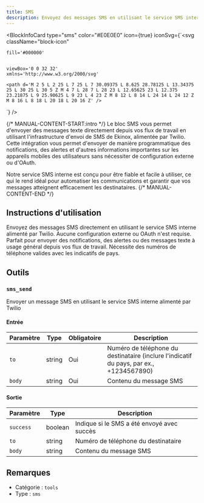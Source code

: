 ```yaml
---
title: SMS
description: Envoyez des messages SMS en utilisant le service SMS interne
---
```



<BlockInfoCard 
  type="sms"
  color="#E0E0E0"
  icon={true}
  iconSvg={`<svg className="block-icon"
    
    fill='#000000'
    
    
    viewBox='0 0 32 32'
    xmlns='http://www.w3.org/2000/svg'
  >
    <path d='M 2 5 L 2 25 L 7 25 L 7 30.09375 L 8.625 28.78125 L 13.34375 25 L 30 25 L 30 5 Z M 4 7 L 28 7 L 28 23 L 12.65625 23 L 12.375 23.21875 L 9 25.90625 L 9 23 L 4 23 Z M 8 12 L 8 14 L 24 14 L 24 12 Z M 8 16 L 8 18 L 20 18 L 20 16 Z' />
  </svg>`}
/>

{/* MANUAL-CONTENT-START:intro */}
Le bloc SMS vous permet d'envoyer des messages texte directement depuis vos flux de travail en utilisant l'infrastructure d'envoi de SMS de Ekinox, alimentée par Twilio. Cette intégration vous permet d'envoyer de manière programmatique des notifications, des alertes et d'autres informations importantes sur les appareils mobiles des utilisateurs sans nécessiter de configuration externe ou d'OAuth.

Notre service SMS interne est conçu pour être fiable et facile à utiliser, ce qui le rend idéal pour automatiser les communications et garantir que vos messages atteignent efficacement les destinataires.
{/* MANUAL-CONTENT-END */}

## Instructions d'utilisation

Envoyez des messages SMS directement en utilisant le service SMS interne alimenté par Twilio. Aucune configuration externe ou OAuth n'est requise. Parfait pour envoyer des notifications, des alertes ou des messages texte à usage général depuis vos flux de travail. Nécessite des numéros de téléphone valides avec les indicatifs de pays.

## Outils

### `sms_send`

Envoyer un message SMS en utilisant le service SMS interne alimenté par Twilio

#### Entrée

| Paramètre | Type | Obligatoire | Description |
| --------- | ---- | -------- | ----------- |
| `to` | string | Oui | Numéro de téléphone du destinataire \(inclure l'indicatif du pays, par ex., +1234567890\) |
| `body` | string | Oui | Contenu du message SMS |

#### Sortie

| Paramètre | Type | Description |
| --------- | ---- | ----------- |
| `success` | boolean | Indique si le SMS a été envoyé avec succès |
| `to` | string | Numéro de téléphone du destinataire |
| `body` | string | Contenu du message SMS |

## Remarques

- Catégorie : `tools`
- Type : `sms`
